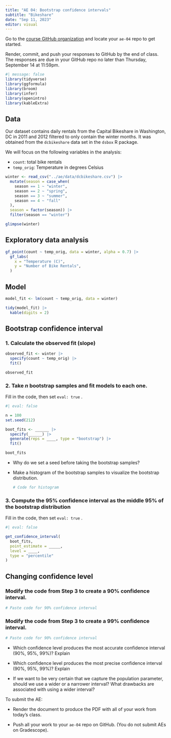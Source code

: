 ```yaml
---
title: "AE 04: Bootstrap confidence intervals"
subtitle: "Bikeshare"
date: "Sep 11, 2023"
editor: visual
---
```


::: callout-important
Go to the [course GitHub organization](https://github.com/sta210-fa23) and locate your `ae-04` repo to get started.

Render, commit, and push your responses to GitHub by the end of class. The responses are due in your GitHub repo no later than Thursday, September 14 at 11:59pm.
:::

```r
#| message: false
library(tidyverse)
library(ggformula)
library(broom)
library(infer)
library(openintro)
library(kableExtra)
```

## Data

Our dataset contains daily rentals from the Capital Bikeshare in Washington, DC in 2011 and 2012 filtered to only contain the winter months. It was obtained from the `dcbikeshare` data set in the `dsbox` R package.

We will focus on the following variables in the analysis:

-   `count`: total bike rentals
-   `temp_orig`: Temperature in degrees Celsius

```r
winter <- read_csv("../ae/data/dcbikeshare.csv") |>
  mutate(season = case_when(
    season == 1 ~ "winter",
    season == 2 ~ "spring",
    season == 3 ~ "summer",
    season == 4 ~ "fall"
  ),
  season = factor(season)) |>
  filter(season == "winter")

glimpse(winter)
```

## Exploratory data analysis

```r
gf_point(count ~ temp_orig, data = winter, alpha = 0.7) |> 
  gf_labs(
    x = "Temperature (C)",
    y = "Number of Bike Rentals",
  )
```

## Model

```r
model_fit <- lm(count ~ temp_orig, data = winter)

tidy(model_fit) |>
  kable(digits = 2)
```

## Bootstrap confidence interval

### 1. Calculate the observed fit (slope)

```r

observed_fit <- winter |>
  specify(count ~ temp_orig) |>
  fit()

observed_fit
```

### 2. Take *n* bootstrap samples and fit models to each one.

Fill in the code, then set `eval: true` .

```r
#| eval: false

n = 100
set.seed(212)

boot_fits <- ______ |>
  specify(______) |>
  generate(reps = ____, type = "bootstrap") |>
  fit()

boot_fits
```

-   Why do we set a seed before taking the bootstrap samples?

-   Make a histogram of the bootstrap samples to visualize the bootstrap distribution.

    ```r
    # Code for histogram
    ```

### 3. Compute the 95% confidence interval as the middle 95% of the bootstrap distribution

Fill in the code, then set `eval: true` .

```r
#| eval: false

get_confidence_interval(
  boot_fits, 
  point_estimate = _____, 
  level = ____,
  type = "percentile"
)
```

## Changing confidence level

### Modify the code from Step 3 to create a 90% confidence interval.

```r
# Paste code for 90% confidence interval
```

### Modify the code from Step 3 to create a 99% confidence interval.

```r
# Paste code for 90% confidence interval
```

-   Which confidence level produces the most accurate confidence interval (90%, 95%, 99%)? Explain

-   Which confidence level produces the most precise confidence interval (90%, 95%, 99%)? Explain

-   If we want to be very certain that we capture the population parameter, should we use a wider or a narrower interval? What drawbacks are associated with using a wider interval?

::: callout-important
To submit the AE:

-   Render the document to produce the PDF with all of your work from today's class.

-   Push all your work to your `ae-04` repo on GitHub. (You do not submit AEs on Gradescope).
:::
